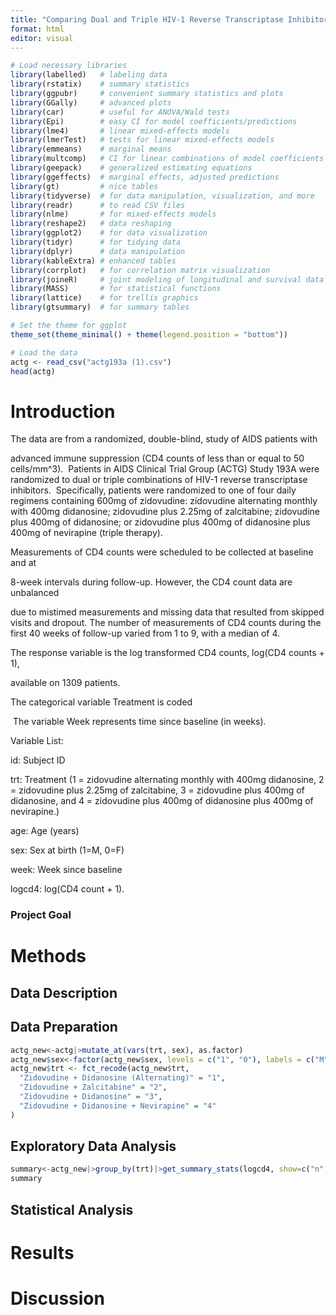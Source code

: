 ```yaml
---
title: "Comparing Dual and Triple HIV-1 Reverse Transcriptase Inhibitor Regimens on CD4 Counts in AIDS Patients: A Longitudinal Analysis"
format: html
editor: visual
---
```


```r
# Load necessary libraries
library(labelled)   # labeling data
library(rstatix)    # summary statistics
library(ggpubr)     # convenient summary statistics and plots
library(GGally)     # advanced plots
library(car)        # useful for ANOVA/Wald tests
library(Epi)        # easy CI for model coefficients/predictions
library(lme4)       # linear mixed-effects models
library(lmerTest)   # tests for linear mixed-effects models
library(emmeans)    # marginal means
library(multcomp)   # CI for linear combinations of model coefficients
library(geepack)    # generalized estimating equations
library(ggeffects)  # marginal effects, adjusted predictions
library(gt)         # nice tables
library(tidyverse)  # for data manipulation, visualization, and more
library(readr)      # to read CSV files
library(nlme)       # for mixed-effects models
library(reshape2)   # data reshaping
library(ggplot2)    # for data visualization
library(tidyr)      # for tidying data
library(dplyr)      # data manipulation
library(kableExtra) # enhanced tables
library(corrplot)   # for correlation matrix visualization
library(joineR)     # joint modeling of longitudinal and survival data
library(MASS)       # for statistical functions
library(lattice)    # for trellis graphics
library(gtsummary)  # for summary tables

# Set the theme for ggplot
theme_set(theme_minimal() + theme(legend.position = "bottom"))

# Load the data
actg <- read_csv("actg193a (1).csv")
head(actg)
```

# Introduction

The data are from a randomized, double-blind, study of AIDS patients with

advanced immune suppression (CD4 counts of less than or equal to 50 cells/mm\^3).  Patients in AIDS Clinical Trial Group (ACTG) Study 193A were randomized to dual or triple combinations of HIV-1 reverse transcriptase inhibitors.  Specifically, patients were randomized to one of four daily regimens containing 600mg of zidovudine: zidovudine alternating monthly with 400mg didanosine; zidovudine plus 2.25mg of zalcitabine; zidovudine plus 400mg of didanosine; or zidovudine plus 400mg of didanosine plus 400mg of nevirapine (triple therapy).

Measurements of CD4 counts were scheduled to be collected at baseline and at

8-week intervals during follow-up. However, the CD4 count data are unbalanced

due to mistimed measurements and missing data that resulted from skipped visits and dropout. The number of measurements of CD4 counts during the first 40 weeks of follow-up varied from 1 to 9, with a median of 4.

The response variable is the log transformed CD4 counts, log(CD4 counts + 1),

available on 1309 patients.

The categorical variable Treatment is coded

 The variable Week represents time since baseline (in weeks).

Variable List:

id: Subject ID

trt: Treatment (1 = zidovudine alternating monthly with 400mg didanosine, 2 = zidovudine plus 2.25mg of zalcitabine, 3 = zidovudine plus 400mg of didanosine, and 4 = zidovudine plus 400mg of didanosine plus 400mg of nevirapine.)

age: Age (years)

sex: Sex at birth (1=M, 0=F)

week: Week since baseline

logcd4: log(CD4 count + 1).

### Project Goal

# Methods

## Data Description

## Data Preparation

```r
actg_new<-actg|>mutate_at(vars(trt, sex), as.factor)
actg_new$sex<-factor(actg_new$sex, levels = c("1", "0"), labels = c("M", "F"))
actg_new$trt <- fct_recode(actg_new$trt,
  "Zidovudine + Didanosine (Alternating)" = "1",
  "Zidovudine + Zalcitabine" = "2",
  "Zidovudine + Didanosine" = "3",
  "Zidovudine + Didanosine + Nevirapine" = "4"
)

```

## Exploratory Data Analysis

```r
summary<-actg_new|>group_by(trt)|>get_summary_stats(logcd4, show=c("n", "min", "max", "mean", "sd"))
summary
```

## Statistical Analysis

# Results

# Discussion
